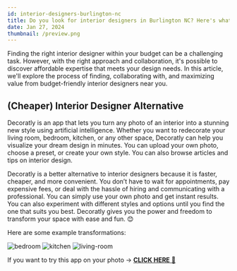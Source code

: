 ```yaml
---
id: interior-designers-burlington-nc
title: Do you look for interior designers in Burlington NC? Here's what we have!
date: Jan 27, 2024
thumbnail: /preview.png
---
```


Finding the right interior designer within your budget can be a challenging task. However, with the right approach and collaboration, it's possible to discover affordable expertise that meets your design needs. In this article, we'll explore the process of finding, collaborating with, and maximizing value from budget-friendly interior designers near you.

## (Cheaper) Interior Designer Alternative

Decoratly is an app that lets you turn any photo of an interior into a stunning new style using artificial intelligence. Whether you want to redecorate your living room, bedroom, kitchen, or any other space, Decoratly can help you visualize your dream design in minutes. You can upload your own photo, choose a preset, or create your own style. You can also browse articles and tips on interior design.

Decoratly is a better alternative to interior designers because it is faster, cheaper, and more convenient. You don’t have to wait for appointments, pay expensive fees, or deal with the hassle of hiring and communicating with a professional. You can simply use your own photo and get instant results. You can also experiment with different styles and options until you find the one that suits you best. Decoratly gives you the power and freedom to transform your space with ease and fun. 😊

Here are some example transformations:

![bedroom](/examples/bedroom.jpg)
![kitchen](/examples/kitchen.jpg)
![living-room](/examples/living-room.jpg)

If you want to try this app on your photo → [**CLICK HERE** 🏡](https://www.decoratly.com)
